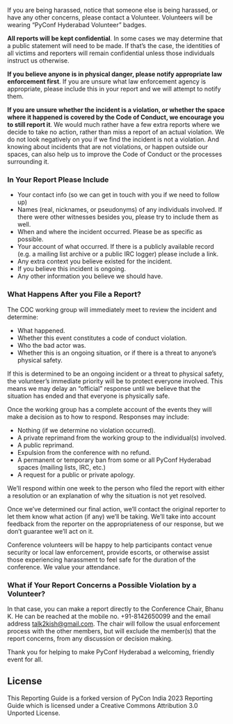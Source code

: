 If you are being harassed, notice that someone else is being harassed, or have any other concerns, please contact a Volunteer. Volunteers will be wearing “PyConf Hyderabad Volunteer” badges.

**All reports will be kept confidential**. In some cases we may determine that a public statement will need to be made. If that’s the case, the identities of all victims and reporters will remain confidential unless those individuals instruct us otherwise.

**If you believe anyone is in physical danger, please notify appropriate law enforcement first**. If you are unsure what law enforcement agency is appropriate, please include this in your report and we will attempt to notify them.

**If you are unsure whether the incident is a violation, or whether the space where it happened is covered by the Code of Conduct, we encourage you to still report it**. We would much rather have a few extra reports where we decide to take no action, rather than miss a report of an actual violation. We do not look negatively on you if we find the incident is not a violation. And knowing about incidents that are not violations, or happen outside our spaces, can also help us to improve the Code of Conduct or the processes surrounding it.

### **In Your Report Please Include**

- Your contact info (so we can get in touch with you if we need to follow up)
- Names (real, nicknames, or pseudonyms) of any individuals involved. If there were other witnesses besides you, please try to include them as well.
- When and where the incident occurred. Please be as specific as possible.
- Your account of what occurred. If there is a publicly available record (e.g. a mailing list archive or a public IRC logger) please include a link.
- Any extra context you believe existed for the incident.
- If you believe this incident is ongoing.
- Any other information you believe we should have.

### **What Happens After you File a Report?**

The COC working group will immediately meet to review the incident and determine:

- What happened.
- Whether this event constitutes a code of conduct violation.
- Who the bad actor was.
- Whether this is an ongoing situation, or if there is a threat to anyone’s physical safety.

If this is determined to be an ongoing incident or a threat to physical safety, the volunteer’s immediate priority will be to protect everyone involved. This means we may delay an “official” response until we believe that the situation has ended and that everyone is physically safe.

Once the working group has a complete account of the events they will make a decision as to how to respond. Responses may include:

- Nothing (if we determine no violation occurred).
- A private reprimand from the working group to the individual(s) involved.
- A public reprimand.
- Expulsion from the conference with no refund.
- A permanent or temporary ban from some or all PyConf Hyderabad spaces (mailing lists, IRC, etc.)
- A request for a public or private apology.

We’ll respond within one week to the person who filed the report with either a resolution or an explanation of why the situation is not yet resolved.

Once we’ve determined our final action, we’ll contact the original reporter to let them know what action (if any) we’ll be taking. We’ll take into account feedback from the reporter on the appropriateness of our response, but we don’t guarantee we’ll act on it.

Conference volunteers will be happy to help participants contact venue security or local law enforcement, provide escorts, or otherwise assist those experiencing harassment to feel safe for the duration of the conference. We value your attendance.

### **What if Your Report Concerns a Possible Violation by a Volunteer?**

In that case, you can make a report directly to the Conference Chair, Bhanu K. He can be reached at the mobile no. +91-8142650099 and the email address [talk2kish@gmail.com](mailto:talk2kish@gmail.com). The chair will follow the usual enforcement process with the other members, but will exclude the member(s) that the report concerns, from any discussion or decision making.

Thank you for helping to make PyConf Hyderabad a welcoming, friendly event for all.

## **License**

This Reporting Guide is a forked version of PyCon India 2023 Reporting Guide which is licensed under a Creative Commons Attribution 3.0 Unported License.
